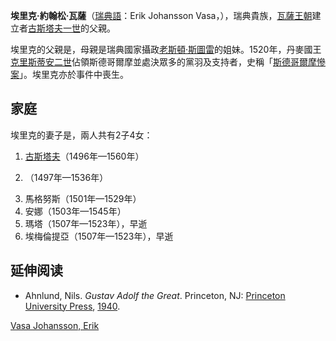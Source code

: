 {{Expand language|1=en|time=2020-11-27T07:45:33+00:00}}
{{Unreferenced|time=2020-11-27T07:45:33+00:00}}
{{Infobox noble
| name        = 埃里克·約翰松·瓦薩
| image       = ErikJohanssonVasa.JPG
| birth_date  = 約1470年
| birth_place = [[蒂耶普市|蒂耶普市]]
| death_date  = {{Death date and age|1520|11|8|1470|df=y}}
| death_place = [[斯德哥爾摩|斯德哥爾摩]]
| noble family= [[瓦薩王朝|瓦薩家族]]
| father      = 約翰·克里斯蒂恩松·瓦薩
| mother      = 比耶塔·古斯塔夫斯多塔·斯圖雷
}}
'''埃里克·約翰松·瓦薩'''（[[瑞典語|瑞典語]]：Erik Johansson Vasa，{{bd|約1470年||1520年|11月8日}}），瑞典貴族，[[瓦薩王朝|瓦薩王朝]]建立者[[古斯塔夫·瓦薩|古斯塔夫一世]]的父親。

埃里克的父親是{{link-sv|約翰·克里斯蒂恩松·瓦薩|Johan Kristiernsson (Vasa)}}，母親是瑞典國家攝政[[老斯頓·斯圖雷|老斯頓·斯圖雷]]的姐妹。1520年，丹麥國王[[克里斯蒂安二世|克里斯蒂安二世]]佔領斯德哥爾摩並處決眾多{{le|斯圖雷家族|Sture}}的黨羽及支持者，史稱「[[斯德哥爾摩慘案|斯德哥爾摩慘案]]」。埃里克亦於事件中喪生。

== 家庭 ==
埃里克的妻子是{{le|塞西莉亞·曼斯多塔|Cecilia Månsdotter}}，兩人共有2子4女：
# [[古斯塔夫·瓦薩|古斯塔夫]]（1496年—1560年）
# {{le|瑪格麗塔·埃里克斯多塔·瓦薩|Margareta Eriksdotter Vasa|瑪格麗塔}}（1497年—1536年）
# 馬格努斯（1501年—1529年）
# 安娜（1503年—1545年）
# 瑪塔（1507年—1523年），早逝
# 埃梅倫提亞（1507年—1523年），早逝

==延伸阅读==
*Ahnlund, Nils. ''Gustav Adolf the Great''. Princeton, NJ: [[普林斯頓大學出版社|Princeton University Press]], [[:Category:1940年書籍|1940]].

{{authority control}}

[[Category:瑞典貴族|Vasa Johansson, Erik]]